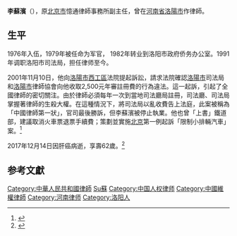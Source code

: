 '''李蘇濱'''（{{bd|1955年|12月5日|2017年|12月14日|catIdx=Li}}），原[[北京市|北京市]]憶通律師事務所副主任，曾在[[河南省|河南省]][[洛陽市|洛陽市]]作律師。

==生平==
1976年入伍，1979年被任命为军官， 1982年转业到洛阳市政府侨务办公室。1991年调职洛阳市司法局，担任律师至今。

2001年11月10日，他向[[洛陽市|洛陽市]][[西工區|西工區]]法院提起訴訟，請求法院確認[[洛陽市|洛陽市]]司法局和[[洛陽市|洛陽市]]律師協會向他收取2,500元年審註冊費的行為違法。這一起訴，引起了全國律師的密切關注。由於律師必須每年一次到當地司法廳局註冊，司法廳、司法局掌握著律師的生殺大權。在這種情況下，將司法局以亂收費告上法庭，此案被稱為「中國律師第一狀」，官司最後勝訴，但李蘇濱被停止執業。他也曾「上書」鐵道部，建議取消火車票退票手續費；策劃並實施[[北京|北京]]第一例起訴「限制小排輛汽車」案。<ref>{{cite web|url=http://wq.equalit.ie/?p=4383|title=李蘇濱，法律工作者|publisher=維權網|accessdate=2013-02-10|deadurl=yes|archiveurl=https://web.archive.org/web/20160310042417/http://wq.equalit.ie/?p=4383|archivedate=2016-03-10}}</ref>

2017年12月14日因肝癌病逝，享壽62歲。<ref>{{Cite web |url=https://www.rfa.org/mandarin/yataibaodao/renquanfazhi/ql1-12162017083921.html |title=中国人权律师李苏滨病故 |access-date=2017-12-17 |archive-date=2019-06-06 |archive-url=https://web.archive.org/web/20190606012740/https://www.rfa.org/mandarin/yataibaodao/renquanfazhi/ql1-12162017083921.html |dead-url=no }}</ref>

==参考文獻==
{{reflist}}

{{中國維權律師}}

{{DEFAULTSORT:Li李}}
[[Category:中華人民共和國律師|Category:中華人民共和國律師]]
[[Category:李姓|Su蘇]]
[[Category:中国人权律师|Category:中国人权律师]]
[[Category:中國維權律師|Category:中國維權律師]]
[[Category:河南律师|Category:河南律师]]
[[Category:洛阳人|Category:洛阳人]]
